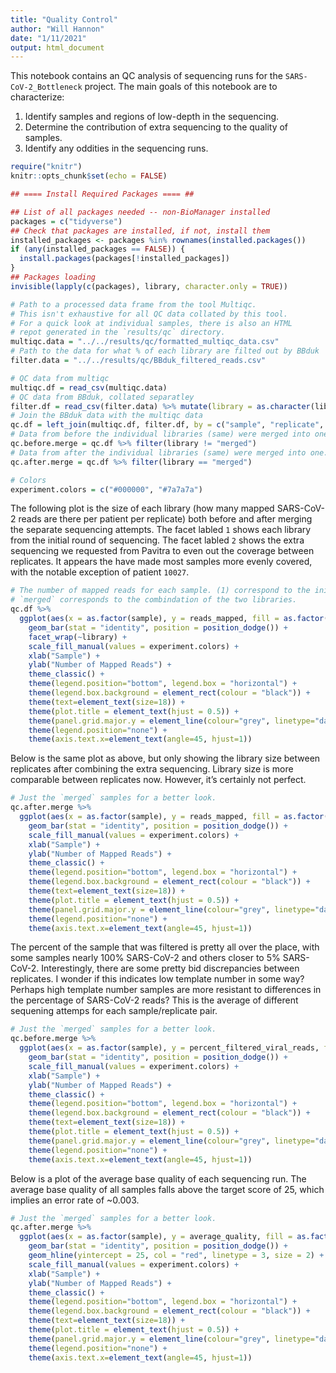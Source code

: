 ```yaml
---
title: "Quality Control"
author: "Will Hannon"
date: "1/11/2021"
output: html_document
---
```


This notebook contains an QC analysis of sequencing runs for the `SARS-CoV-2_Bottleneck` project. The main goals of this notebook are to characterize: 

1. Identify samples and regions of low-depth in the sequencing. 
2. Determine the contribution of extra sequencing to the quality of samples. 
3. Identify any oddities in the sequencing runs.

```r
require("knitr")
knitr::opts_chunk$set(echo = FALSE)
```

```r

## ==== Install Required Packages ==== ##

## List of all packages needed -- non-BioManager installed
packages = c("tidyverse")
## Check that packages are installed, if not, install them
installed_packages <- packages %in% rownames(installed.packages())
if (any(installed_packages == FALSE)) {
  install.packages(packages[!installed_packages])
}
## Packages loading
invisible(lapply(c(packages), library, character.only = TRUE))

```

```r

# Path to a processed data frame from the tool Multiqc.
# This isn't exhaustive for all QC data collated by this tool. 
# For a quick look at individual samples, there is also an HTML
# repot generated in the `results/qc` directory.
multiqc.data = "../../results/qc/formatted_multiqc_data.csv"
# Path to the data for what % of each library are filted out by BBduk
filter.data = "../../results/qc/BBduk_filtered_reads.csv"

```

```r

# QC data from multiqc
multiqc.df = read_csv(multiqc.data)
# QC data from BBduk, collated separatley
filter.df = read_csv(filter.data) %>% mutate(library = as.character(library))
# Join the BBduk data with the multiqc data
qc.df = left_join(multiqc.df, filter.df, by = c("sample", "replicate", "library"))
# Data from before the individual libraries (same) were merged into one.
qc.before.merge = qc.df %>% filter(library != "merged")
# Data from after the individual libraries (same) were merged into one.
qc.after.merge = qc.df %>% filter(library == "merged")

# Colors 
experiment.colors = c("#000000", "#7a7a7a")
```

The following plot is the size of each library (how many mapped SARS-CoV-2 reads are there per patient per replicate) both before and after merging the separate sequencing attempts. The facet labled `1` shows each library from the initial round of sequencing. The facet labled `2` shows the extra sequencing we requested from Pavitra to even out the coverage between replicates. It appears the have made most samples more evenly covered, with the notable exception of patient `10027`.

```r

# The number of mapped reads for each sample. (1) correspond to the initial sequencing. (2) corresponds to the supplementary sequencing.
# `merged` corresponds to the combindation of the two libraries. 
qc.df %>% 
  ggplot(aes(x = as.factor(sample), y = reads_mapped, fill = as.factor(replicate))) +
    geom_bar(stat = "identity", position = position_dodge()) + 
    facet_wrap(~library) +
    scale_fill_manual(values = experiment.colors) +
    xlab("Sample") +
    ylab("Number of Mapped Reads") +
    theme_classic() +
    theme(legend.position="bottom", legend.box = "horizontal") +
    theme(legend.box.background = element_rect(colour = "black")) +
    theme(text=element_text(size=18)) +
    theme(plot.title = element_text(hjust = 0.5)) +
    theme(panel.grid.major.y = element_line(colour="grey", linetype="dashed")) +
    theme(legend.position="none") +
    theme(axis.text.x=element_text(angle=45, hjust=1))

```

Below is the same plot as above, but only showing the library size between replicates after combining the extra sequencing. Library size is more comparable between replicates now. However, it's certainly not perfect. 

```r

# Just the `merged` samples for a better look.
qc.after.merge %>% 
  ggplot(aes(x = as.factor(sample), y = reads_mapped, fill = as.factor(replicate))) +
    geom_bar(stat = "identity", position = position_dodge()) + 
    scale_fill_manual(values = experiment.colors) +
    xlab("Sample") +
    ylab("Number of Mapped Reads") +
    theme_classic() +
    theme(legend.position="bottom", legend.box = "horizontal") +
    theme(legend.box.background = element_rect(colour = "black")) +
    theme(text=element_text(size=18)) +
    theme(plot.title = element_text(hjust = 0.5)) +
    theme(panel.grid.major.y = element_line(colour="grey", linetype="dashed")) +
    theme(legend.position="none") +
    theme(axis.text.x=element_text(angle=45, hjust=1))

```

The percent of the sample that was filtered is pretty all over the place, with some samples nearly 100% SARS-CoV-2 and others closer to 5% SARS-CoV-2. Interestingly, there are some pretty bid discrepancies between replicates. I wonder if this indicates low template number in some way? Perhaps high template number samples are more resistant to differences in the percentage of SARS-CoV-2 reads? This is the average of different sequening attemps for each sample/replicate pair.

```r

# Just the `merged` samples for a better look.
qc.before.merge %>% 
  ggplot(aes(x = as.factor(sample), y = percent_filtered_viral_reads, fill = as.factor(replicate))) +
    geom_bar(stat = "identity", position = position_dodge()) + 
    scale_fill_manual(values = experiment.colors) +
    xlab("Sample") +
    ylab("Number of Mapped Reads") +
    theme_classic() +
    theme(legend.position="bottom", legend.box = "horizontal") +
    theme(legend.box.background = element_rect(colour = "black")) +
    theme(text=element_text(size=18)) +
    theme(plot.title = element_text(hjust = 0.5)) +
    theme(panel.grid.major.y = element_line(colour="grey", linetype="dashed")) +
    theme(legend.position="none") +
    theme(axis.text.x=element_text(angle=45, hjust=1))

```

Below is a plot of the average base quality of each sequencing run. The average base quality of all samples falls above the target score of 25, which implies an error rate of ~0.003.

```r

# Just the `merged` samples for a better look.
qc.after.merge %>% 
  ggplot(aes(x = as.factor(sample), y = average_quality, fill = as.factor(replicate))) +
    geom_bar(stat = "identity", position = position_dodge()) +
    geom_hline(yintercept = 25, col = "red", linetype = 3, size = 2) +
    scale_fill_manual(values = experiment.colors) +
    xlab("Sample") +
    ylab("Number of Mapped Reads") +
    theme_classic() +
    theme(legend.position="bottom", legend.box = "horizontal") +
    theme(legend.box.background = element_rect(colour = "black")) +
    theme(text=element_text(size=18)) +
    theme(plot.title = element_text(hjust = 0.5)) +
    theme(panel.grid.major.y = element_line(colour="grey", linetype="dashed")) +
    theme(legend.position="none") +
    theme(axis.text.x=element_text(angle=45, hjust=1))

```








